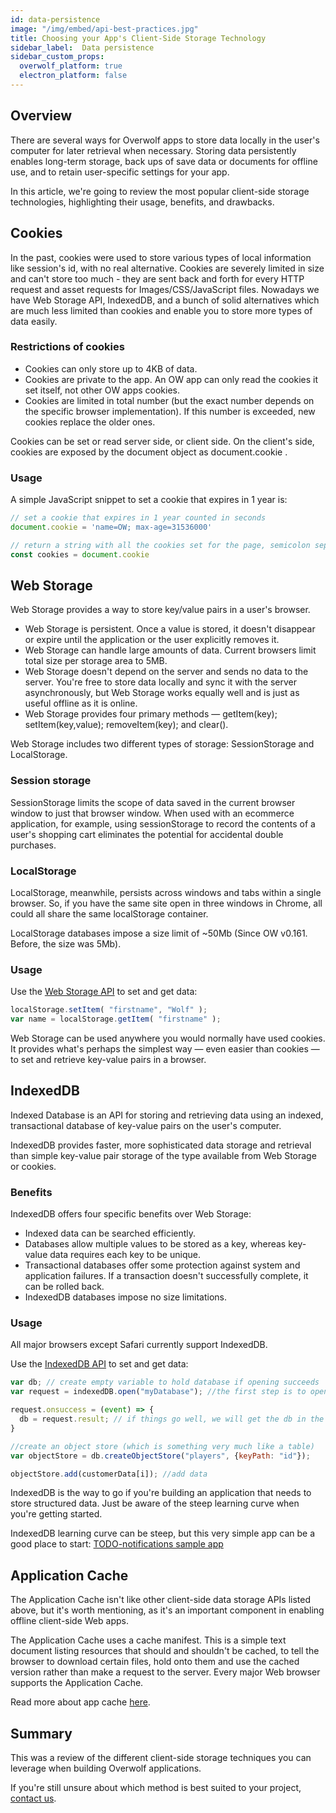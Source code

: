 ```yaml
---
id: data-persistence
image: "/img/embed/api-best-practices.jpg"
title: Choosing your App's Client-Side Storage Technology
sidebar_label:  Data persistence
sidebar_custom_props:
  overwolf_platform: true
  electron_platform: false
---
```


## Overview

There are several ways for Overwolf apps to store data locally in the user's computer for later retrieval when necessary. 
Storing data persistently enables long-term storage, back ups of save data or documents for offline use, and to retain user-specific settings for your app.

In this article, we're going to review the most popular client-side storage technologies, highlighting their usage, benefits, and drawbacks.

## Cookies

In the past, cookies were used to store various types of local information like session's id, with no real alternative. Cookies are severely limited in size and can't store too much - they are sent back and forth for every HTTP request and asset requests for Images/CSS/JavaScript files. Nowadays we have Web Storage API, IndexedDB, and a bunch of solid alternatives which are much less limited than cookies and enable you to store more types of data easily.

### Restrictions of cookies

* Cookies can only store up to 4KB of data.
* Cookies are private to the app. An OW app can only read the cookies it set itself, not other OW apps cookies.
* Cookies are limited in total number (but the exact number depends on the specific browser implementation). If this number is exceeded, new cookies replace the older ones.

Cookies can be set or read server side, or client side. On the client's side, cookies are exposed by the document object as document.cookie .

### Usage

A simple JavaScript snippet to set a cookie that expires in 1 year is:

```js
// set a cookie that expires in 1 year counted in seconds
document.cookie = 'name=OW; max-age=31536000' 

// return a string with all the cookies set for the page, semicolon separated
const cookies = document.cookie 
```

## Web Storage

Web Storage provides a way to store key/value pairs in a user's browser.

* Web Storage is persistent. Once a value is stored, it doesn't disappear or expire until the application or the user explicitly removes it.
* Web Storage can handle large amounts of data. Current browsers limit total size per storage area to 5MB.
* Web Storage doesn't depend on the server and sends no data to the server. You're free to store data locally and sync it with the server asynchronously, but Web Storage works equally well and is just as useful offline as it is online.
* Web Storage provides four primary methods — getItem(key); setItem(key,value); removeItem(key); and clear().

Web Storage includes two different types of storage: SessionStorage and LocalStorage.

### Session storage

SessionStorage limits the scope of data saved in the current browser window to just that browser window. When used with an ecommerce application, for example, using sessionStorage to record the contents of a user's shopping cart eliminates the potential for accidental double purchases.

### LocalStorage

LocalStorage, meanwhile, persists across windows and tabs within a single browser. So, if you have the same site open in three windows in Chrome, all could all share the same localStorage container.

LocalStorage databases impose a size limit of ~50Mb (Since OW v0.161. Before, the size was 5Mb).

### Usage

Use the [Web Storage API](https://www.w3.org/TR/2013/REC-webstorage-20130730/) to set and get data:

```js
localStorage.setItem( "firstname", "Wolf" );
var name = localStorage.getItem( "firstname" );
```

Web Storage can be used anywhere you would normally have used cookies. It provides what's perhaps the simplest way — even easier than cookies — to set and retrieve key-value pairs in a browser.

## IndexedDB

Indexed Database is an API for storing and retrieving data using an indexed, transactional database of key-value pairs on the user's computer. 

IndexedDB provides faster, more sophisticated data storage and retrieval than simple key-value pair storage of the type available from Web Storage or cookies.

### Benefits

IndexedDB offers four specific benefits over Web Storage:

* Indexed data can be searched efficiently.
* Databases allow multiple values to be stored as a key, whereas key-value data requires each key to be unique.
* Transactional databases offer some protection against system and application failures. If a transaction doesn't successfully complete, it can be rolled back.
* IndexedDB databases impose no size limitations.

### Usage

All major browsers except Safari currently support IndexedDB.

Use the [IndexedDB API](https://www.w3.org/TR/IndexedDB/) to set and get data:

```js
var db; // create empty variable to hold database if opening succeeds
var request = indexedDB.open("myDatabase"); //the first step is to open a database

request.onsuccess = (event) => {
  db = request.result; // if things go well, we will get the db in the `result` property of our request
}

//create an object store (which is something very much like a table)
var objectStore = db.createObjectStore("players", {keyPath: "id"}); 

objectStore.add(customerData[i]); //add data
```

IndexedDB is the way to go if you're building an application that needs to store structured data. Just be aware of the steep learning curve when you're getting started.

IndexedDB learning curve can be steep, but this very simple app can be a good place to start: [TODO-notifications sample app](https://github.com/mdn/to-do-notifications)

## Application Cache

The Application Cache isn't like other client-side data storage APIs listed above, but it's worth mentioning, as it's an important component in enabling offline client-side Web apps.

The Application Cache uses a cache manifest. This is a simple text document listing resources that should and shouldn't be cached, to tell the browser to download certain files, hold onto them and use the cached version rather than make a request to the server. Every major Web browser supports the Application Cache.

Read more about app cache [here](https://www.html5rocks.com/en/tutorials/appcache/beginner/).

## Summary

This was a review of the different client-side storage techniques you can leverage when building Overwolf applications.  

If you're still unsure about which method is best suited to your project, [contact us](/support/contact-us).

